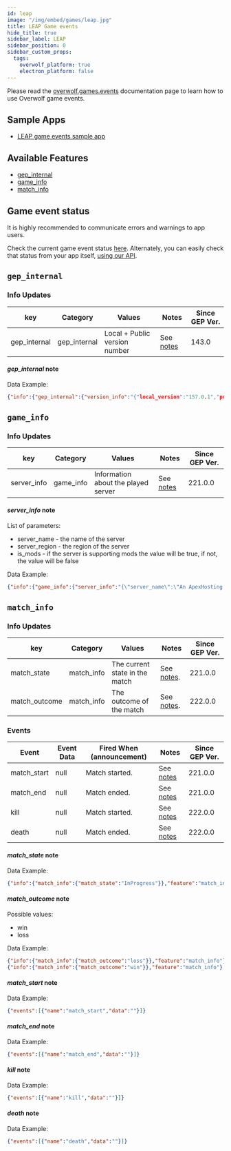 ```yaml
---
id: leap
image: "/img/embed/games/leap.jpg"
title: LEAP Game events
hide_title: true
sidebar_label: LEAP
sidebar_position: 0
sidebar_custom_props:
  tags:
    overwolf_platform: true
    electron_platform: false
---
```


<!-- GENERATED USING /scripts/generate.js -->

<head>
  <meta name="keywords" content="API for LEAP, LEAP API, SDK for LEAP, LEAP SDK"/>
</head>

<GameInfo gameId={22312} page="docs" />

Please read the [overwolf.games.events](/api/live-game-data) documentation page to learn how to use Overwolf game events.

## Sample Apps
* [LEAP game events sample app](https://github.com/overwolf/events-sample-apps)



## Available Features

* [gep_internal](#gep_internal)
* [game_info](#game_info)
* [match_info](#match_info)

## Game event status

It is highly recommended to communicate errors and warnings to app users. 

Check the current game event status [here](/status/). Alternately, you can easily check that status from your app itself, [using our API](/topics/using-events/how-to-check-events-status-from-app).

## `gep_internal`

### Info Updates

key          | Category    | Values                    | Notes                 | Since GEP Ver. |
------------ | ------------| ------------------------- | --------------------- | ------------- | 
gep_internal | gep_internal| Local + Public version number|See [notes](#gep_internal-note)|   143.0       |

#### *gep_internal* note

Data Example:

```json
{"info":{"gep_internal":{"version_info":"{"local_version":"157.0.1","public_version":"157.0.1","is_updated":true}"}},"feature":"gep_internal"}
```

## `game_info`

### Info Updates

key          | Category    | Values                    | Notes                 | Since GEP Ver. |
------------ | ------------| ------------------------- | --------------------- | ------------- | 
server_info | game_info | Information about the played server  |  See [notes](#server_info-note)  |  221.0.0 |

#### *server_info* note

List of parameters:
* server_name - the name of the server
* server_region - the region of the server
* is_mods - if the server is supporting mods the value will be true, if not, the value will be false

Data Example:
```json
{"info":{"game_info":{"server_info":"{\"server_name\":\"An ApexHosting Leap Server\",\"server_region\":\"useast\",\"is_mods\":false}"}},"feature":"game_info"}
```

## `match_info`

### Info Updates

key             | Category   | Values                     | Notes                           | Since GEP Ver.        |
--------------- | -----------| ---------------------------|---------------------------------| ------------- |
match_state | match_info | The current state in the match  |  See [notes](#match_state-note).  |   221.0.0             |
match_outcome | match_info | The outcome of the match  |  See [notes](#match_outcome-note).  |   222.0.0             |

### Events

Event  | Event Data        | Fired When (announcement)           | Notes      | Since GEP Ver. |
-------| ------------------| -------------------------------------| ---------- | --------------|
match_start | null      | Match started. |See [notes](#match_start-note)|    221.0.0      |
match_end   | null      | Match ended.   |See [notes](#match_end-note)|    221.0.0      |
kill | null      | Match started. |See [notes](#kill-note)|    222.0.0      |
death   | null      | Match ended.   |See [notes](#death-note)|    222.0.0      |

#### *match_state* note

Data Example:

```json
{"info":{"match_info":{"match_state":"InProgress"}},"feature":"match_info"}
```
#### *match_outcome* note

Possible values: 

* win
* loss

Data Example:

```json
{"info":{"match_info":{"match_outcome":"loss"}},"feature":"match_info"}
{"info":{"match_info":{"match_outcome":"win"}},"feature":"match_info"}
```

#### *match_start* note

Data Example:

```json
{"events":[{"name":"match_start","data":""}]}
```

#### *match_end* note

Data Example:

```json
{"events":[{"name":"match_end","data":""}]}
```
#### *kill* note

Data Example:

```json
{"events":[{"name":"kill","data":""}]}
```

#### *death* note

Data Example:

```json
{"events":[{"name":"death","data":""}]}
```

